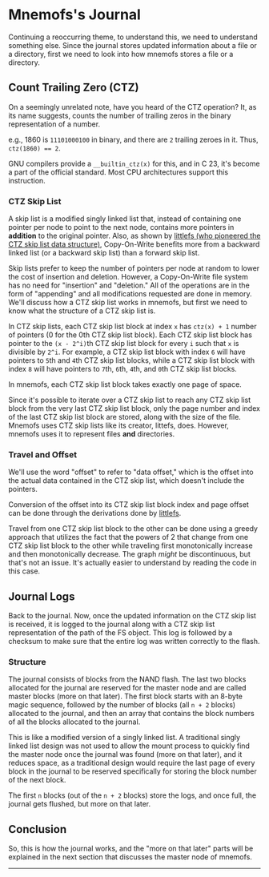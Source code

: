 

# Mnemofs's Journal

Continuing a reoccurring theme, to understand this, we need to understand something else. Since the journal stores updated information about a file or a directory, first we need to look into how mnemofs stores a file or a directory.

## Count Trailing Zero (CTZ)

On a seemingly unrelated note, have you heard of the CTZ operation? It, as its name suggests, counts the number of trailing zeros in the binary representation of a number.

e.g., 1860 is ``11101000100`` in binary, and there are ``2`` trailing zeroes in it. Thus, ``ctz(1860) == 2``.

GNU compilers provide a ``__builtin_ctz(x)`` for this, and in C 23, it's become a part of the official standard. Most CPU architectures support this instruction.

### CTZ Skip List

A skip list is a modified singly linked list that, instead of containing one pointer per node to point to the next node, contains more pointers in **addition** to the original pointer. Also, as shown by [littlefs (who pioneered the CTZ skip list data structure)](https://github.com/littlefs-project/littlefs/blob/master/DESIGN.md#ctz-skip-lists), Copy-On-Write benefits more from a backward linked list (or a backward skip list) than a forward skip list.

Skip lists prefer to keep the number of pointers per node at random to lower the cost of insertion and deletion. However, a Copy-On-Write file system has no need for "insertion" and "deletion." All of the operations are in the form of "appending" and all modifications requested are done in memory. We'll discuss how a CTZ skip list works in mnemofs, but first we need to know what the structure of a CTZ skip list is.

In CTZ skip lists, each CTZ skip list block at index ``x`` has ``ctz(x) + 1`` number of pointers (0 for the 0th CTZ skip list block). Each CTZ skip list block has pointer to the ``(x - 2^i)``th CTZ skip list block for every ``i`` such that ``x`` is divisible by ``2^i``. For example, a CTZ skip list block with index ``6`` will have pointers to ``5``th and ``4``th CTZ skip list blocks, while a CTZ skip list block with index ``8`` will have pointers to ``7``th, ``6``th, ``4``th, and ``0``th CTZ skip list blocks.

In mnemofs, each CTZ skip list block takes exactly one page of space.

Since it's possible to iterate over a CTZ skip list to reach any CTZ skip list block from the very last CTZ skip list block, only the page number and index of the last CTZ skip list block are stored, along with the size of the file. Mnemofs uses CTZ skip lists like its creator, littefs, does. However, mnemofs uses it to represent files **and** directories.

### Travel and Offset

We'll use the word "offset" to refer to "data offset," which is the offset into the actual data contained in the CTZ skip list, which doesn't include the pointers.

Conversion of the offset into its CTZ skip list block index and page offset can be done through the derivations done by [littlefs](https://github.com/littlefs-project/littlefs/blob/master/DESIGN.md#ctz-skip-lists).

Travel from one CTZ skip list block to the other can be done using a greedy approach that utilizes the fact that the powers of 2 that change from one CTZ skip list block to the other while traveling first monotonically increase and then monotonically decrease. The graph _might_ be discontinuous, but that's not an issue. It's actually easier to understand by reading the code in this case.

## Journal Logs

Back to the journal. Now, once the updated information on the CTZ skip list is received, it is logged to the journal along with a CTZ skip list representation of the path of the FS object. This log is followed by a checksum to make sure that the entire log was written correctly to the flash.

### Structure

The journal consists of blocks from the NAND flash. The last two blocks allocated for the journal are reserved for the master node and are called master blocks (more on that later). The first block starts with an 8-byte magic sequence, followed by the number of blocks (all ``n + 2`` blocks) allocated to the journal, and then an array that contains the block numbers of all the blocks allocated to the journal.

This is like a modified version of a singly linked list. A traditional singly linked list design was not used to allow the mount process to quickly find the master node once the journal was found (more on that later), and it reduces space, as a traditional design would require the last page of every block in the journal to be reserved specifically for storing the block number of the next block.

The first ``n`` blocks (out of the ``n + 2`` blocks) store the logs, and once full, the journal gets flushed, but more on that later.

## Conclusion

So, this is how the journal works, and the "more on that later" parts will be explained in the next section that discusses the master node of mnemofs.

---

<Cards>
<Card icon="❰&emsp;" title="Mnemofs LRU Cache" href={prev} />
<Card icon="❱&emsp;" title="Mnemofs Master Node" href={next} />
</Cards>
<br/>
<Card icon="⌂&emsp;" title="Home" href={home} />